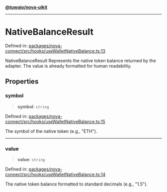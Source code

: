 [**@tuwaio/nova-uikit**](../../../../README.md)

***

# NativeBalanceResult

Defined in: [packages/nova-connect/src/hooks/useWalletNativeBalance.ts:13](https://github.com/TuwaIO/nova-uikit/blob/bd692251dc97f123d2fb354ca79bc6d98c48d8a8/packages/nova-connect/src/hooks/useWalletNativeBalance.ts#L13)

NativeBalanceResult
Represents the native token balance returned by the adapter.
The value is already formatted for human readability.

## Properties

### symbol

> **symbol**: `string`

Defined in: [packages/nova-connect/src/hooks/useWalletNativeBalance.ts:15](https://github.com/TuwaIO/nova-uikit/blob/bd692251dc97f123d2fb354ca79bc6d98c48d8a8/packages/nova-connect/src/hooks/useWalletNativeBalance.ts#L15)

The symbol of the native token (e.g., "ETH").

***

### value

> **value**: `string`

Defined in: [packages/nova-connect/src/hooks/useWalletNativeBalance.ts:14](https://github.com/TuwaIO/nova-uikit/blob/bd692251dc97f123d2fb354ca79bc6d98c48d8a8/packages/nova-connect/src/hooks/useWalletNativeBalance.ts#L14)

The native token balance formatted to standard decimals (e.g., "1.5").
